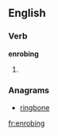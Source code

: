 
==English==

===Verb===
'''enrobing'''

# {{present participle of|[[enrobe]]}}

===Anagrams===
* [[ringbone#English|ringbone]]

[[fr:enrobing]]